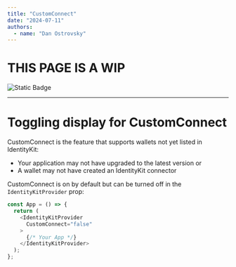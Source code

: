 ```yaml
---
title: "CustomConnect"
date: "2024-07-11"
authors:
  - name: "Dan Ostrovsky"
---
```


# THIS PAGE IS A WIP

![Static Badge](https://img.shields.io/badge/status-wip-red)

---

# Toggling display for CustomConnect

CustomConnect is the feature that supports wallets not yet listed in IdentityKit:

- Your application may not have upgraded to the latest version or
- A wallet may not have created an IdentityKit connector

CustomConnect is on by default but can be turned off in the `IdentityKitProvider` prop:

```typescript
const App = () => {
  return (
    <IdentityKitProvider
      CustomConnect="false"
    >
      {/* Your App */}
    </IdentityKitProvider>
  );
};
```
